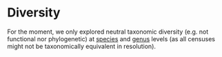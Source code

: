 # Diversity

For the moment, we only explored neutral taxonomic diversity (e.g. not functional nor phylogenetic) at [species](https://bioforest-project.github.io/LoggingDiversity/21_species.html) and [genus](https://bioforest-project.github.io/LoggingDiversity/22_genus.html) levels (as all censuses might not be taxonomically equivalent in resolution).
